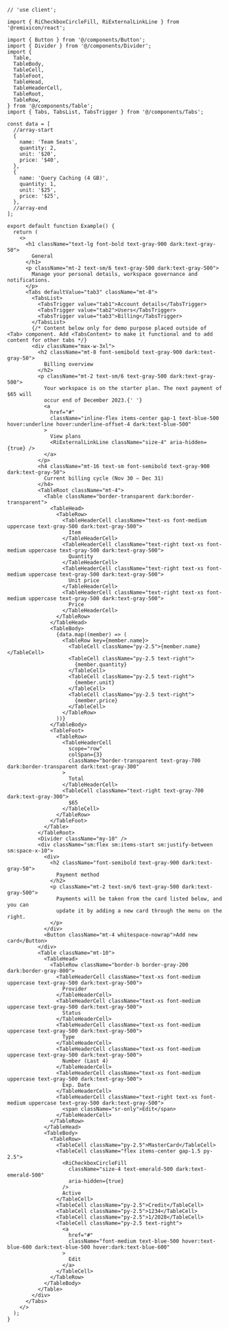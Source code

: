 ````tsx
// 'use client';

import { RiCheckboxCircleFill, RiExternalLinkLine } from '@remixicon/react';

import { Button } from '@/components/Button';
import { Divider } from '@/components/Divider';
import {
  Table,
  TableBody,
  TableCell,
  TableFoot,
  TableHead,
  TableHeaderCell,
  TableRoot,
  TableRow,
} from '@/components/Table';
import { Tabs, TabsList, TabsTrigger } from '@/components/Tabs';

const data = [
  //array-start
  {
    name: 'Team Seats',
    quantity: 2,
    unit: '$20',
    price: '$40',
  },
  {
    name: 'Query Caching (4 GB)',
    quantity: 1,
    unit: '$25',
    price: '$25',
  },
  //array-end
];

export default function Example() {
  return (
    <>
      <h1 className="text-lg font-bold text-gray-900 dark:text-gray-50">
        General
      </h1>
      <p className="mt-2 text-sm/6 text-gray-500 dark:text-gray-500">
        Manage your personal details, workspace governance and notifications.
      </p>
      <Tabs defaultValue="tab3" className="mt-8">
        <TabsList>
          <TabsTrigger value="tab1">Account details</TabsTrigger>
          <TabsTrigger value="tab2">Users</TabsTrigger>
          <TabsTrigger value="tab3">Billing</TabsTrigger>
        </TabsList>
        {/* Content below only for demo purpose placed outside of <Tab> component. Add <TabsContent> to make it functional and to add content for other tabs */}
        <div className="max-w-3xl">
          <h2 className="mt-8 font-semibold text-gray-900 dark:text-gray-50">
            Billing overview
          </h2>
          <p className="mt-2 text-sm/6 text-gray-500 dark:text-gray-500">
            Your workspace is on the starter plan. The next payment of $65 will
            occur end of December 2023.{' '}
            <a
              href="#"
              className="inline-flex items-center gap-1 text-blue-500 hover:underline hover:underline-offset-4 dark:text-blue-500"
            >
              View plans
              <RiExternalLinkLine className="size-4" aria-hidden={true} />
            </a>
          </p>
          <h4 className="mt-16 text-sm font-semibold text-gray-900 dark:text-gray-50">
            Current billing cycle (Nov 30 – Dec 31)
          </h4>
          <TableRoot className="mt-4">
            <Table className="border-transparent dark:border-transparent">
              <TableHead>
                <TableRow>
                  <TableHeaderCell className="text-xs font-medium uppercase text-gray-500 dark:text-gray-500">
                    Item
                  </TableHeaderCell>
                  <TableHeaderCell className="text-right text-xs font-medium uppercase text-gray-500 dark:text-gray-500">
                    Quantity
                  </TableHeaderCell>
                  <TableHeaderCell className="text-right text-xs font-medium uppercase text-gray-500 dark:text-gray-500">
                    Unit price
                  </TableHeaderCell>
                  <TableHeaderCell className="text-right text-xs font-medium uppercase text-gray-500 dark:text-gray-500">
                    Price
                  </TableHeaderCell>
                </TableRow>
              </TableHead>
              <TableBody>
                {data.map((member) => (
                  <TableRow key={member.name}>
                    <TableCell className="py-2.5">{member.name}</TableCell>
                    <TableCell className="py-2.5 text-right">
                      {member.quantity}
                    </TableCell>
                    <TableCell className="py-2.5 text-right">
                      {member.unit}
                    </TableCell>
                    <TableCell className="py-2.5 text-right">
                      {member.price}
                    </TableCell>
                  </TableRow>
                ))}
              </TableBody>
              <TableFoot>
                <TableRow>
                  <TableHeaderCell
                    scope="row"
                    colSpan={3}
                    className="border-transparent text-gray-700 dark:border-transparent dark:text-gray-300"
                  >
                    Total
                  </TableHeaderCell>
                  <TableCell className="text-right text-gray-700 dark:text-gray-300">
                    $65
                  </TableCell>
                </TableRow>
              </TableFoot>
            </Table>
          </TableRoot>
          <Divider className="my-10" />
          <div className="sm:flex sm:items-start sm:justify-between sm:space-x-10">
            <div>
              <h2 className="font-semibold text-gray-900 dark:text-gray-50">
                Payment method
              </h2>
              <p className="mt-2 text-sm/6 text-gray-500 dark:text-gray-500">
                Payments will be taken from the card listed below, and you can
                update it by adding a new card through the menu on the right.
              </p>
            </div>
            <Button className="mt-4 whitespace-nowrap">Add new card</Button>
          </div>
          <Table className="mt-10">
            <TableHead>
              <TableRow className="border-b border-gray-200 dark:border-gray-800">
                <TableHeaderCell className="text-xs font-medium uppercase text-gray-500 dark:text-gray-500">
                  Provider
                </TableHeaderCell>
                <TableHeaderCell className="text-xs font-medium uppercase text-gray-500 dark:text-gray-500">
                  Status
                </TableHeaderCell>
                <TableHeaderCell className="text-xs font-medium uppercase text-gray-500 dark:text-gray-500">
                  Type
                </TableHeaderCell>
                <TableHeaderCell className="text-xs font-medium uppercase text-gray-500 dark:text-gray-500">
                  Number (Last 4)
                </TableHeaderCell>
                <TableHeaderCell className="text-xs font-medium uppercase text-gray-500 dark:text-gray-500">
                  Exp. Date
                </TableHeaderCell>
                <TableHeaderCell className="text-right text-xs font-medium uppercase text-gray-500 dark:text-gray-500">
                  <span className="sr-only">Edit</span>
                </TableHeaderCell>
              </TableRow>
            </TableHead>
            <TableBody>
              <TableRow>
                <TableCell className="py-2.5">MasterCard</TableCell>
                <TableCell className="flex items-center gap-1.5 py-2.5">
                  <RiCheckboxCircleFill
                    className="size-4 text-emerald-500 dark:text-emerald-500"
                    aria-hidden={true}
                  />
                  Active
                </TableCell>
                <TableCell className="py-2.5">Credit</TableCell>
                <TableCell className="py-2.5">1234</TableCell>
                <TableCell className="py-2.5">1/2028</TableCell>
                <TableCell className="py-2.5 text-right">
                  <a
                    href="#"
                    className="font-medium text-blue-500 hover:text-blue-600 dark:text-blue-500 hover:dark:text-blue-600"
                  >
                    Edit
                  </a>
                </TableCell>
              </TableRow>
            </TableBody>
          </Table>
        </div>
      </Tabs>
    </>
  );
}

````